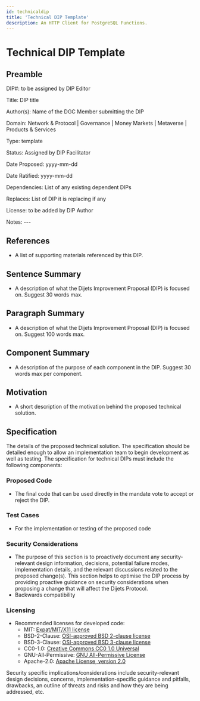 ```yaml
---
id: technicaldip
title: 'Technical DIP Template'
description: An HTTP Client for PostgreSQL Functions.
---
```


# Technical DIP Template

## Preamble

DIP#: to be assigned by DIP Editor

Title: DIP title

Author(s): Name of the DGC Member submitting the DIP

Domain: Network & Protocol | Governance | Money Markets | Metaverse | Products & Services

Type: template

Status: Assigned by DIP Facilitator

Date Proposed: yyyy-mm-dd

Date Ratified: yyyy-mm-dd

Dependencies: List of any existing dependent DIPs

Replaces: List of DIP it is replacing if any

License: to be added by DIP Author

Notes: ---


## References

- A list of supporting materials referenced by this DIP.

## Sentence Summary

- A description of what the Dijets Improvement Proposal (DIP) is focused on. Suggest 30 words max.

## Paragraph Summary

- A description of what the Dijets Improvement Proposal (DIP) is focused on. Suggest 100 words max.

## Component Summary

- A description of the purpose of each component in the DIP. Suggest 30 words max per component.

## Motivation

- A short description of the motivation behind the proposed technical solution. 

## Specification

The details of the proposed technical solution. The specification should be detailed enough to allow an implementation team to begin development as well as testing. The specification for technical DIPs must include the following components:


### Proposed Code

   -  The final code that can be used directly in the mandate vote to accept or reject the DIP.

### Test Cases

   - For the implementation or testing of the proposed code

### Security Considerations

   - The purpose of this section is to proactively document any security-relevant design information, decisions, potential failure modes, implementation details, and the relevant discussions related to the proposed change(s). This section helps to optimise the DIP process by providing proactive guidance on security considerations when proposing a change that will affect the Dijets Protocol.
   - Backwards compatibility

### Licensing
   - Recommended licenses for developed code:
        -   MIT: [Expat/MIT/X11 license](https://opensource.org/licenses/MIT)
        -   BSD-2-Clause: [OSI-approved BSD 2-clause license](https://opensource.org/licenses/BSD-2-Clause)
        -   BSD-3-Clause: [OSI-approved BSD 3-clause license](https://opensource.org/licenses/BSD-3-Clause)
        -   CC0-1.0: [Creative Commons CC0 1.0 Universal](https://creativecommons.org/publicdomain/zero/1.0/)
        -   GNU-All-Permissive: [GNU All-Permissive License](http://www.gnu.org/prep/maintain/html_node/License-Notices-for-Other-Files.html)
        -   Apache-2.0: [Apache License, version 2.0](http://www.apache.org/licenses/LICENSE-2.0)
    

Security specific implications/considerations include security-relevant design decisions, concerns, implementation-specific guidance and pitfalls, drawbacks, an outline of threats and risks and how they are being addressed, etc.